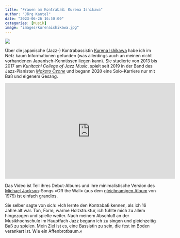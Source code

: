 ```yaml
---
title: "Frauen am Kontrabaß: Kurena Ishikawa"
author: "Jörg Kantel"
date: "2023-06-26 16:50:00"
categories: [Musik]
image: "images/kurenaishikawa.jpg"
---
```


[![](images/kurenaishikawa-b.jpg)](https://music.ragbe.com/common/bin/1f30675b-42e4-4d40-b73c-b76b86e5cfdd)

Über die japanische (Jazz-) Kontrabassistin [Kurena Ishikawa](https://www.albumoftheyear.org/album/631888-kurena-ishikawa-kurena.php) habe ich im Netz kaum Informationen gefunden (was allerdings auch an meinen nicht vorhandenen Japanisch-Kenntissen liegen kann). Sie studierte von 2013 bis 2017 am *Kunitachi College of  Jazz Music*, spielt seit 2019 in der Band des Jazz-Pianisten *[Makoto Ozone](https://de.wikipedia.org/wiki/Makoto_Ozone)* und begann 2020 eine Solo-Karriere nur mit Baß und eigenem Gesang.

<iframe width="560" height="315" src="https://www.youtube.com/embed/mlVpBTpaOU8" title="YouTube video player" frameborder="0" allow="accelerometer; autoplay; clipboard-write; encrypted-media; gyroscope; picture-in-picture; web-share" allowfullscreen></iframe>

Das Video ist Teil ihres Debut-Albums und ihre minimalistische Version des [Michael Jackson](https://de.wikipedia.org/wiki/Michael_Jackson)-Songs »Off the Wall« (aus dem [gleichnamigen Album](https://de.wikipedia.org/wiki/Off_the_Wall) von 1979) ist einfach grandios.

Sie selber sagte von sich: »Ich lernte den Kontrabaß kennen, als ich 16 Jahre alt war.
Ton, Form, warme Holzstruktur, ich fühlte mich zu allem hingezogen und spielte weiter.
Nach meinem Abschluß an der Musikhochschule im Hauptfach Jazz begann ich zu singen und gleichzeitig Baß zu spielen. Mein Ziel ist es, eine Bassistin zu sein, die fest im Boden verankert ist. Wie ein Affenbrotbaum.«